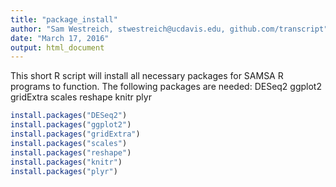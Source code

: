 ```yaml
---
title: "package_install"
author: "Sam Westreich, stwestreich@ucdavis.edu, github.com/transcript"
date: "March 17, 2016"
output: html_document
---
```


This short R script will install all necessary packages for SAMSA R programs to function.  The following packages are needed:
  DESeq2
  ggplot2
  gridExtra
  scales
  reshape
  knitr
  plyr

```r
install.packages("DESeq2")
install.packages("ggplot2")
install.packages("gridExtra")
install.packages("scales")
install.packages("reshape")
install.packages("knitr")
install.packages("plyr")
```
